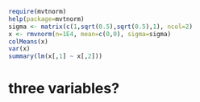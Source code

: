 
```r
require(mvtnorm)
help(package=mvtnorm)
sigma <- matrix(c(1,sqrt(0.5),sqrt(0.5),1), ncol=2)
x <- rmvnorm(n=1E4, mean=c(0,0), sigma=sigma)
colMeans(x)
var(x)
summary(lm(x[,1] ~ x[,2]))
```

# three variables? 

```r

```

